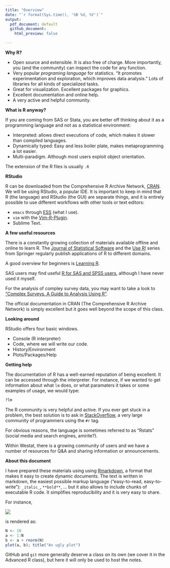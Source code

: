 --- 
title: "Overview"
date: "`r format(Sys.time(), '%B %d, %Y')`"
output: 
  pdf_document: default
  github_document: 
    html_preview: false

---


**Why R?**

- Open source and extensible. It is also free of charge. More importantly, you (and the community) can inspect the code for any function.
-	Very popular *programing language* for statistics. "It promotes experimentation and exploration, which improves data analysis." Lots of libraries for all kinds of specialized tasks.
-	Great for visualization. Excellent packages for graphics.
-	Excellent documentation and online help.
-	A very active and helpful community.

**What is R anyway?**

If you are coming from SAS or Stata, you are better off thinking about it as a programming language and not as a statistical environment:

- Interpreted: allows direct executions of code, which makes it slower than compiled languages.
- Dynamically typed: Easy and less boiler plate, makes metaprogramming a lot easier.
- Multi-paradigm. Although most users exploit object orientation.

The extension of the R files is usually `.R`

**RStudio**

R can be downloaded from the Comprehensive R Archive Network,
[CRAN](https//cran.r-project.org). We will be using RStudio, a popular IDE. It
is important to keep in mind that R (the language) and RStudio (the GUI) are
separate things, and it is entirely possible to use different workflows with
other tools or text editors:

- `emacs` through [ESS](http://ess.r-project.org/) (what I use).
- `vim` with the [Vim-R-Plugin](http://www.vim.org/scripts/script.php?script_id=2628).
- Sublime Text.

**A few useful resources**

There is a constantly growing collection of materials available offline and
online to learn R. The
[Journal of Statistical Software](http://www.jstatsoft.org/index) and the
[Use R!](http://www.springer.com/series/6991) series from Springer regularly
publish applications of R to different domains.

A good overview for beginners is
[Learning R](http://shop.oreilly.com/product/0636920028352.do).

SAS users may find useful
[R for SAS and SPSS users](http://www.springer.com/us/book/9781461406846),
although I have never used it myself.

For the analysis of compley survey data, you may want to take a look to ["Complex
Surveys. A Guide to Analysis Using R"](http://r-survey.r-forge.r-project.org/svybook/). 

The official documentation in CRAN (The Comprehensive R Archive Network) is
simply excellent but it goes well beyond the scope of this class.

**Looking around**

RStudio offers four basic windows. 

- Console (R interpreter)
- Code, where we will write our code.
- History/Environment
- Plots/Packages/Help

**Getting help**

The documentation of R has a well-earned reputation of being excellent. It can
be accessed through the interpreter. For instance, if we wanted to get
information about what `lm` does, or what paramaters it takes or some examples
of usage, we would type:
```{r eval=FALSE}
?lm
```

The R community is very helpful and active. If you ever get stuck in a problem, the best solution is to ask in 
[StackOverflow](http://stackoverflow.com/), a very large community of
programmers using the `#r` tag. 

For obvious reasons, the language is sometimes referred to as "Rstats" (social
media and search engines, amirite?).

Within Westat, there is a growing community of users and we have a number of
resources for Q&A and sharing information or announcements. 

**About this document**

I have prepared these materials using using
[Rmarkdown](http://rmarkdown.rstudio.com/), a format that makes it easy to
create dynamic documents. The text is written in markdown, the easiest possible
markup language ("easy-to-read, easy-to-write"): `_italic_`, `**bold**`,
... but it also allows to include chunks of executable R code. It simplifies
reproducibility and it is very easy to share.

For instance, 

<p align="left">
<img src ="assets/raw-rmarkdown.png">
</p>

is rendered as:

```{r}
N <- 10
a <- 1:N
b <- a + rnorm(N)
plot(a, b); title("An ugly plot")
```

GitHub and `git` more generally deserve a class on its own (we cover it in the
Advanced R class), but here it will only be used to host the notes.
